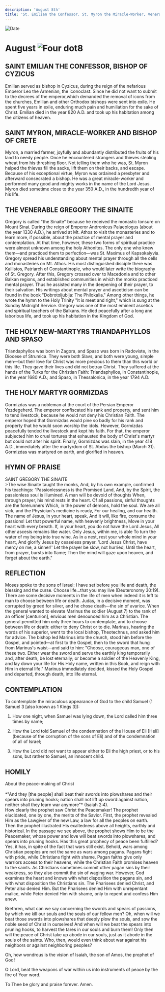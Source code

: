 ```yaml
---
description: 'August 8th'
title: 'St. Emilian the Confessor, St. Myron the Miracle-Worker, Venerable Gregory the Sinaite, Holy New Martyrs Triandaphyllos and Spaso'
---
```


<CustomPaginator />
<RunningHead />

<Image src="/title-imprint.png" height={68} width={50} alt="Date" className="title-imprint"/>

# <div id="date">August <Image className="four-dot" src="/four-dot.png" height={15} width={15} alt="Four dot" />8</div>

## SAINT EMILIAN THE CONFESSOR, BISHOP OF CYZICUS

Emilian served as bishop in Cyzicus, during the reign of the nefarious Emperor Leo the Armenian, the iconoclast. Since he did not want to submit to the decrees of the emperor,which demanded the removal of icons from the churches, Emilian and other Orthodox bishops were sent into exile. He spent five years in exile, enduring much pain and humiliation for the sake of Christ. Emilian died in the year 820 A.D. and took up his habitation among the citizens of heaven.

## SAINT MYRON, MIRACLE-WORKER AND BISHOP OF CRETE

Myron, a married farmer, joyfully and abundantly distributed the fruits of his land to needy people. Once he encountered strangers and thieves stealing wheat from his threshing floor. Not telling them who he was, St. Myron helped the thieves fill the sacks, lift them on their backs, and escape. Because of his exceptional virtue, Myron was ordained a presbyter and afterward consecrated a bishop. He was a great miracle-worker and performed many good and mighty works in the name of the Lord Jesus. Myron died sometime close to the year 350 A.D., in the hundredth year of his life.

## THE VENERABLE GREGORY THE SINAITE

Gregory is called "the Sinaite" because he received the monastic tonsure on Mount Sinai. During the reign of Emperor Andronicus Palaeologus (about the year 1330 A.D.), he arrived at Mt. Athos to visit the monasteries and to learn more, if possible, about the practice of mental prayer and contemplation. At that time, however, these two forms of spiritual practice were almost unknown among the holy Athonites. The only one who knew them—and practiced them to perfection—was St. Maximus of Kapsokalyvia. Gregory spread his understanding about mental prayer through all the cells and monasteries on Mt. Athos. His most distinguished disciple there was Kallistos, Patriarch of Constantinople, who would later write the biography of St. Gregory. After this, Gregory crossed over to Macedonia and to other Balkan regions, and established communities in which the monks practiced mental prayer. Thus he assisted many in the deepening of their prayer, to their salvation. His writings about mental prayer and asceticism can be found in the book "Dobrotoljublja: The Philokalia." Among other things, he wrote the hymn to the Holy Trinity "It is meet and right," which is sung at the Sunday Midnight Service. Gregory was one of the most eminent ascetics and spiritual teachers of the Balkans. He died peacefully after a long and laborious life, and took up his habitation in the Kingdom of God.

## THE HOLY NEW-MARTYRS TRIANDAPHYLLOS AND SPASO

Triandaphyllos was born in Zagora, and Spaso was born in Radoviste, in the Diocese of Strumica. They were both Slavs, and both were young, simple men—but their love for Christ was more precious to them than this world or this life. They gave their lives and did not betray Christ. They suffered at the hands of the Turks for the Christian Faith: Triandaphyllos, in Constantinople, in the year 1680 A.D.; and Spaso, in Thessalonica, in the year 1794 A.D.

## THE HOLY MARTYR GORMIZDAS

Gormizdas was a nobleman at the court of the Persian Emperor Yezdegeherd. The emperor confiscated his rank and property, and sent him to tend livestock, because he would not deny his Christian Faith. The emperor hoped that Gormizdas would pine so badly for his rank and property that he would soon worship the idols. However, Gormizdas peacefully tended the livestock and kept his faith. For that, the emperor subjected him to cruel tortures that exhausted the body of Christ's martyr but could not alter his spirit. Finally, Gormizdas was slain, in the year 418 A.D., immediately after the martyrdom of St. Abdus the bishop (March 31). Gormizdas was martyred on earth, and glorified in heaven.


## HYMN OF PRAISE
<div style={{textAlign:'center', color:'crimson', fontWeight:'bold'}}>
SAINT GREGORY THE SINAITE
</div>
>The wise Sinaite taught the monks,  
And, by his own example, confirmed his teachings:  
“Passionlessness is the Promised Land,  
And, by the Spirit, the passionless soul is illumined.  
A man will be devoid of thoughts  
When, through prayer, his mind rests in the heart.  
Of all passions, sinful thoughts are the forerunners  
Which, in the power of demons, hold the soul.  
We are all sick, and the Physician's medicine is ready,  
For our healing, and our health.  
The name of Jesus, in your heart, speak,  
And it will, like fire, consume the passions!  
Let that powerful name, with heavenly brightness,  
Move in your heart with every breath.  
If, in your heart, you do not have the Lord Jesus,  
All other ascesis remains like water.  
Only Jesus, within me, is able  
To turn the water of my being into true wine.  
As in a nest, rest your whole mind in your heart,  
And glorify Jesus by ceaseless prayer.  
'Lord Jesus Christ, have mercy on me, a sinner!'  
Let the prayer be slow, not hurried,  
Until the heart, from prayer, bursts into flame;  
Then the mind will gaze upon heaven, and forget about the earth."  


## REFLECTION

Moses spoke to the sons of Israel: I have set before you life and death, the blessing and the curse. Choose life…that you may live (Deuteronomy 30:19). There are some decisive moments in the life of men when indeed it is left to man to choose between life or death. Judas, in a decisive moment, was corrupted by greed for silver, and he chose death—the sin of avarice. When the general wanted to elevate Marinus the soldier (August 7) to the rank of an officer [centurion], envious men denounced him as a Christian. The general permitted him only three hours to contemplate, and to choose between life or death: either to deny Christ or to die. Marinus, hearing the words of his superior, went to the local bishop, Theotechnus, and asked him for advice. The bishop led Marinus into the church, stood him before the Gospel, and pointed—at first to the Gospel, then to the sword that hung from Marinus's waist—and said to him: "Choose, courageous man, one of these two. Either wear the sword and serve the earthly king temporarily and, after death, be lost eternally; or become a soldier of the Heavenly King, and lay down your life for His Holy name, written in this Book, and reign with Him in eternal life." Marinus immediately decided, kissed the Holy Gospel and departed, through death, into life eternal.


## CONTEMPLATION

To contemplate the miraculous appearance of God to the child Samuel (1 Samuel 3 [also known as 1 Kings 3]):

1. How one night, when Samuel was lying down, the Lord called him three times by name;

2. How the Lord told Samuel of the condemnation of the House of Eli [Heli] (because of the corruption of the sons of Eli) and of the condemnation of all of Israel;

3. How the Lord did not want to appear either to Eli the high priest, or to his sons, but rather to Samuel, an innocent child.


## HOMILY
<div style={{textAlign:'center', color:'crimson', fontWeight:'bold'}}>
About the peace-making of Christ
</div>
<br />
<div style={{textAlign:'right'}}>
*"And they [the people] shall beat their swords into plowshares and their spears into pruning hooks; nation shall not lift up sword against nation, neither shall they learn war anymore"* (Isaiah 2:4).
</div>
How clearly the prophet saw Christ the Peacemaker! The prophet elucidated, one by one, the merits of the Savior. First, the prophet revealed Him as the Lawgiver of the new Law, a law for all the peoples on earth. Then the prophet illustrated His exaltedness above all heights, earthly and historical. In the passage we see above, the prophet shows Him to be the Peacemaker, whose power and love will beat swords into plowshares, and spears into pruning hooks. Has this great prophecy of peace been fulfilled? Yes, it has, in spite of the fact that wars still exist. Behold, wars among Christian peoples are not the same as wars among pagans. Pagans fight with pride, while Christians fight with shame. Pagan faiths give only warriors access to their heavens, while the Christian Faith promises heaven to the saints. As Christians sometimes commit other pagan sins by their weakness, so they also commit the sin of waging war. However, God examines the heart and knows with what disposition the pagans sin, and with what disposition the Christians sin. The Pharisees denied Christ, and Peter also denied Him. But the Pharisees denied Him with unrepentant malice, while Peter denied Him with shame, only to repent and confess Him anew.

Brethren, what can we say concerning the swords and spears of passions, by which we kill our souls and the souls of our fellow men? Oh, when will we beat those swords into plowshares that deeply plow the souls, and sow the noble seed of Christ in ourselves! And when will we beat the spears into pruning hooks, to harvest the tares in our souls and burn them! Only then will the peace of Christ take up abode in our souls, just as it abode in the souls of the saints. Who, then, would even think about war against his neighbors or against neighboring peoples?

Oh, how wondrous is the vision of Isaiah, the son of Amos, the prophet of God!

O Lord, beat the weapons of war within us into instruments of peace by the fire of Your word.

To Thee be glory and praise forever. Amen.